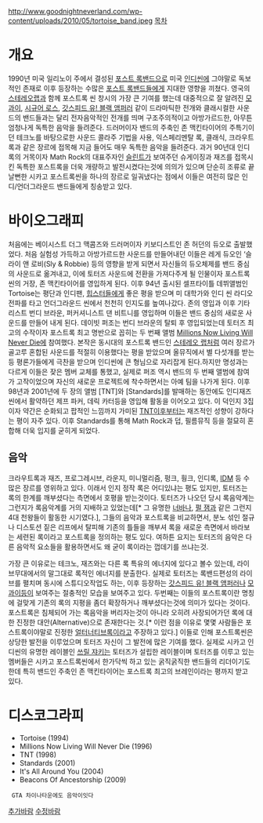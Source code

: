 http://www.goodnightneverland.com/wp-content/uploads/2010/05/tortoise_band.jpeg
[[목차]]
= 개요 =
1990년 미국 일리노이 주에서 결성된 [[포스트 록]]밴드으로 미국 [[인디]]씬에 그야말로 독보적인 존재로 이후 등장하는 수많은 [[포스트 록]]밴드들에게 지대한 영향을 끼쳤다. 영국의 [[스테레오랩]]과 함께 포스트록 씬 창시의 가장 큰 기여를 했는데 대중적으로 잘 알려진 [[모과이]], [[시규어 로스]], [[갓스피드 유! 블랙 앰퍼러]] 같이 드라마틱한 전개와 클래시컬한 사운드의 밴드들과는 달리 전자음악적인 전개를 띄며 구조주의적이고 아방가르드한, 아무튼 엄청나게 독특한 음악을 들려준다. 드러머이자 밴드의 주축인 존 맥킨타이어의 주특기이던 테크노를 바탕으로한 사운드 콜라주 기법을 사용, 익스페리멘탈 록, 클래식, 크라우트 록과 같은 장르에 접목해 지금 들어도 매우 독특한 음악을 들려준다. 과거 90년대 인디록의 거목이자 Math Rock의 대표주자인 [[슬린트]]가 보여주던 슈게이징과 재즈를 접목시킨 독특한 포스트록을 더욱 개량하고 발전시켰다는것에 의의가 있으며 단순히 조류로 끝날뻔한 시카고 포스트록씬을 하나의 장르로 일궈냈다는 점에서 이들은 여전히 많은 인디/언더그라운드 밴드들에게 칭송받고 있다.
= 바이오그래피 =
처음에는 베이시스트 더그 맥콤즈와 드러머이자 키보디스트인 존 허던의 듀오로 출발했었다.
처음 실험성 가득하고 아방가르드한 사운드를 만들어내던 이들은 레게 듀오인 ‘슬라이 앤 로비(Sly & Robbie) 등의 영향을 받게 되면서 자신들의 듀오체제를 밴드 중심의 사운드로 옮겨내고, 이에 토터즈 사운드에 전환을 가져다주게 될 인물이자 포스트록씬의 거장, 존 맥킨타이어를 영입하게 된다. 이후 94년 출시된 셀프타이틀 데뷔앨범인 Tortoise는 평단과 인디팬, [[힙스터]]들에게 좋은 평을 받으며 미 대학가와 인디 씬 라디오 전파를 타고 언더그라운드 씬에서 천천히 인지도를 높여나갔다.
존의 영입과 이후 기타리스트 번디 브라운, 퍼커셔니스트 댄 비트니를 영입하며 이들은 밴드 중심의 새로운 사운드를 만들어 내게 된다. 데이빗 퍼조는 번디 브라운의 탈퇴 후 영입되었는데 토터즈 최고의 수작이자 포스트록 최고 명반으로 꼽히는 두 번째 앨범 [[Millions Now Living Will Never Die]]에 참여했다. 본작은 동시대의 포스트록 밴드인 [[스테레오 랩]]처럼 여러 장르가 골고루 혼합된 사운드를 적절히 이용했다는 평을 받았으며 올뮤직에서 별 다섯개를 받는등 평론가들에게 극찬을 받으며 인디씬에 큰 형님으로 자리잡게 된다.하지만 명성과는 다르게 이들은 잦은 멤버 교체를 통했고, 실제로 퍼조 역시 밴드의 두 번째 앨범에 참여가 고작이었으며 자신의 새로운 프로젝트에 착수하면서는 아예 팀을 나가게 된다. 이후 98년과 2001년에 두 장의 앨범 [TNT]와 [Standards]를 발매하는 동안에도 인디재즈씬에서 활약하던 제프 파커, 데릭 카터등을 영입해 활동을 이어오고 있다. 이 덕인지 3집이자 약간은 순화되고 팝적인 느낌까지 가미된 [[TNT]]이후부터는 재즈적인 성향이 강하다는 평이 자주 있다. 이후 Standards를 통해 Math Rock과 덥, 필름뮤직 등을 절묘히 혼합해 더욱 입지를 굳히게 되었다.
== 음악 ==
크라우트록과 재즈, 프로그레시브, 라운지, 미니멀리즘, 펑크, 훵크, 인디록, [[IDM]] 등 수많은 장르를 영위하고 있다.
이래서 인지 정작 록은 어디있냐는 평도 있지만, 토터즈는 록의 한계를 깨부셨다는 측면에서 호평을 받는것이다.
토터즈가 나오던 당시 록음악계는 그런지가 록음악계를 거의 지배하고 있었는데[* 그 유명한 [[너바나]], [[펄 잼]]과 같은 그런지 4대 천왕들이 활동한 시기였다.], 그들의 음악과 포스트록을 비교하면서, 분노 섞인 절규나 디스토션 짙은 리프에서 탈피해 기존의 틀들을 깨부셔 록을 새로운 측면에서 바라보는 세련된 록이라고 포스트록을 정의하는 평도 있다. 여하튼 요지는 토터즈의 음악은 다른 음악적 요소들을 활용하면서도 왜 굳이 록이라는 껍데기를 쓰냐는것. 

가장 큰 이유로는 테크노, 재즈와는 다른 록 특유의 에너지에 있다고 볼수 있는데, 라이브무대에서의 말그대로 록적인 에너지를 분출한다. 실제로 토터즈는 록밴드편성의 라이브를 펼치며 동시에 스튜디오작업도 하는, 이후 등장하는 [[갓스피드 유! 블랙 앰퍼러]]나 [[모과이]]등이 보여주는 절충적인 모습을 보여주고 있다. 
두번째는 이들의 포스트록이란 명칭에 걸맞게 기존의 록의 지평을 좀더 확장하거나 깨부셨다는것에 의미가 있다는 것이다. 포스트록은 침체되어 가는 록음악을 버리자는것이 아니라 오히려 사장되어가던 록에 대한 진정한 대안(Alternative)으로 존재한다는 것.[* 이런 점을 이유로 몇몇 사람들은 포스트록이야말로 진정한 [[얼터너티브]]록이라고 주장하고 있다.] 이들로 인해 포스트록씬은 상당한 발전을 이루었으며 토터즈 자신이 그 발전에 많은 기여를 했다. 
실제로 시카고 인디씬의 유명한 레이블인 [[쓰릴 쟈키]]는 토터즈가 설립한 레이블이며 토터즈를 이루고 있는 멤버들은 시카고 포스트록씬에서 한가닥씩 하고 있는 굵직굵직한 밴드들의 리더이기도 한데 특히 밴드인 주축인 존 맥킨타이어는 포스트록 최고의 브레인이라는 평까지 받고 있다. 

= 디스코그라피 =
* Tortoise (1994)
* Millions Now Living Will Never Die (1996)
* TNT (1998)
* Standards (2001)
* It's All Around You (2004)
* Beacons Of Ancestorship (2009)
  GTA 차이나타운에도 음악이잇다
[[추가바람]]
[[수정바람]]
